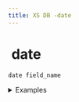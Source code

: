 ```yaml
---
title: XS DB -date
---
```


# <img src="../assets/docuBadge (11).png" alt="" data-size="line"> date <a href="#xs-date" id="xs-date"></a>

`date field_name`

<details>

<summary>Examples</summary>

```javascript
date birth_date     // A date field for birthdays
date start_date    // A date field for event start
date due_date      // A date field for task deadlines
```

</details>
